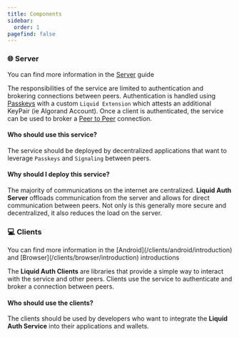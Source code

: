 ```yaml
---
title: Components
sidebar:
  order: 1
pagefind: false
---
```


### 🌐 Server

<Aside>You can find more information in the <a href="../../server/introduction">Server</a> guide</Aside>

The responsibilities of the service are limited to authentication and brokering connections between peers.
Authentication is handled using [Passkeys](../concepts#-passkeys) with a custom `Liquid Extension`
which attests an additional KeyPair (ie Algorand Account).
Once a client is authenticated, the service can be used to broker a [Peer to Peer](../concepts#-peer-to-peer) connection.


#### Who should use this service?

The service should be deployed by decentralized applications
that want to leverage `Passkeys` and `Signaling` between peers.

#### Why should I deploy this service?

The majority of communications on the internet are centralized.
**Liquid Auth Server** offloads communication from the server and allows for direct communication between peers.
Not only is this generally more secure and decentralized, it also reduces the load on the server.



### 💻 Clients

<Aside>You can find more information in the [Android](/clients/android/introduction) and [Browser](/clients/browser/introduction) introductions</Aside>

The **Liquid Auth Clients** are libraries that provide a simple way to interact with the service and other peers.
Clients use the service to authenticate and broker a connection between peers.

#### Who should use the clients?

The clients should be used by developers who want to integrate the **Liquid Auth Service** into their applications and wallets.
